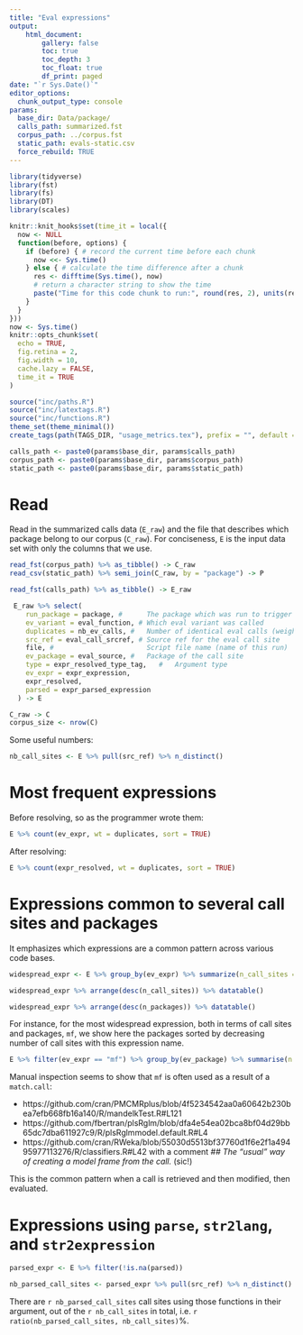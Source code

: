 ```yaml
---
title: "Eval expressions"
output:
    html_document:
        gallery: false
        toc: true
        toc_depth: 3
        toc_float: true
        df_print: paged
date: "`r Sys.Date()`"
editor_options: 
  chunk_output_type: console
params:
  base_dir: Data/package/
  calls_path: summarized.fst
  corpus_path: ../corpus.fst
  static_path: evals-static.csv
  force_rebuild: TRUE
---
```


```r
library(tidyverse)
library(fst)
library(fs)
library(DT)
library(scales)

knitr::knit_hooks$set(time_it = local({
  now <- NULL
  function(before, options) {
    if (before) { # record the current time before each chunk
      now <<- Sys.time()
    } else { # calculate the time difference after a chunk
      res <- difftime(Sys.time(), now)
      # return a character string to show the time
      paste("Time for this code chunk to run:", round(res, 2), units(res))
    }
  }
}))
now <- Sys.time()
knitr::opts_chunk$set(
  echo = TRUE,
  fig.retina = 2,
  fig.width = 10,
  cache.lazy = FALSE,
  time_it = TRUE
)

source("inc/paths.R")
source("inc/latextags.R")
source("inc/functions.R")
theme_set(theme_minimal())
create_tags(path(TAGS_DIR, "usage_metrics.tex"), prefix = "", default = TRUE)

calls_path <- paste0(params$base_dir, params$calls_path)
corpus_path <- paste0(params$base_dir, params$corpus_path)
static_path <- paste0(params$base_dir, params$static_path)
```



# Read

Read in the summarized calls data (`E_raw`) and the file that describes
which package belong to our corpus (`C_raw`). For conciseness, `E` is
the input data set with only the columns that we use.

```r
read_fst(corpus_path) %>% as_tibble() -> C_raw
read_csv(static_path) %>% semi_join(C_raw, by = "package") -> P

read_fst(calls_path) %>% as_tibble() -> E_raw

 E_raw %>% select(
    run_package = package, #      The package which was run to trigger the eval
    ev_variant = eval_function, # Which eval variant was called
    duplicates = nb_ev_calls, #   Number of identical eval calls (weight)
    src_ref = eval_call_srcref, # Source ref for the eval call site
    file, #                       Script file name (name of this run)
    ev_package = eval_source, #   Package of the call site
    type = expr_resolved_type_tag,   #   Argument type
    ev_expr = expr_expression,
    expr_resolved,
    parsed = expr_parsed_expression
  ) -> E           

C_raw -> C
corpus_size <- nrow(C)
```


Some useful numbers:
```r
nb_call_sites <- E %>% pull(src_ref) %>% n_distinct()
```


# Most frequent expressions


Before resolving, so as the programmer wrote them:

```r
E %>% count(ev_expr, wt = duplicates, sort = TRUE) 
```


After resolving:

```r
E %>% count(expr_resolved, wt = duplicates, sort = TRUE) 
```


# Expressions common to several call sites and packages

It emphasizes which expressions are a common pattern across various code bases.

```r
widespread_expr <- E %>% group_by(ev_expr) %>% summarize(n_call_sites = n_distinct(src_ref), n_packages = n_distinct(ev_package))
```


```r
widespread_expr %>% arrange(desc(n_call_sites)) %>% datatable()
```

```r
widespread_expr %>% arrange(desc(n_packages)) %>% datatable()
```



For instance, for the most widespread expression, both in terms of call sites and packages, `mf`, we show here the packages sorted by decreasing number of call sites with this expression name.

```r
E %>% filter(ev_expr == "mf") %>% group_by(ev_package) %>% summarise(n = n_distinct(src_ref)) %>% arrange(desc(n))
```


Manual inspection seems to show that `mf` is often used as a result of a `match.call`:

- https://github.com/cran/PMCMRplus/blob/4f5234542aa0a60642b230bea7efb668fb16a140/R/mandelkTest.R#L121 
- https://github.com/fbertran/plsRglm/blob/dfa4e54ea02bca8bf04d29bb65dc7dba611927c9/R/plsRglmmodel.default.R#L4
- https://github.com/cran/RWeka/blob/55030d5513bf37760d1f6e2f1a49495977113276/R/classifiers.R#L42 with a comment _## The "usual" way of creating a model frame from the call._ (sic!)

This is the common pattern when a call is retrieved and then modified, then evaluated.

# Expressions using `parse`, `str2lang`, and `str2expression`

```r
parsed_expr <- E %>% filter(!is.na(parsed))

nb_parsed_call_sites <- parsed_expr %>% pull(src_ref) %>% n_distinct()
```


There are `r nb_parsed_call_sites` call sites using those functions in their argument, out of the `r nb_call_sites` in total, i.e. `r ratio(nb_parsed_call_sites, nb_call_sites)`%.


